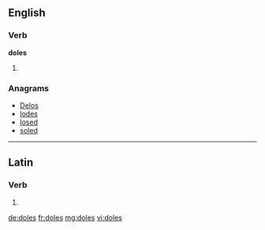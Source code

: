 ==English==

===Verb===
'''doles'''

# {{third-person singular of|dole}}

===Anagrams===
* [[Delos#English|Delos]]
* [[lodes#English|lodes]]
* [[losed#English|losed]]
* [[soled#English|soled]]

----

==Latin==

===Verb===
{{la-verb-form|dolēs}}

# {{conjugation of|doleo|doleō|2|s|pres|act|ind|lang=la}}

[[de:doles]]
[[fr:doles]]
[[mg:doles]]
[[vi:doles]]